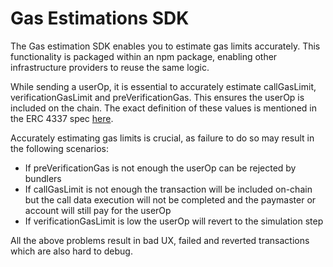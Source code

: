 # Gas Estimations SDK

The Gas estimation SDK enables you to estimate gas limits accurately. This functionality is packaged within an npm package, enabling other infrastructure providers to reuse the same logic.

While sending a userOp, it is essential to accurately estimate callGasLimit, verificationGasLimit and preVerificationGas. This ensures the userOp is included on the chain.
The exact definition of these values is mentioned in the ERC 4337 spec [here](https://eips.ethereum.org/EIPS/eip-4337#useroperation).

Accurately estimating gas limits is crucial, as failure to do so may result in the following scenarios:

- If preVerificationGas is not enough the userOp can be rejected by bundlers
- If callGasLimit is not enough the transaction will be included on-chain but the call data execution will not be completed and the paymaster or account will still pay for the userOp
- If verificationGasLimit is low the userOp will revert to the simulation step

All the above problems result in bad UX, failed and reverted transactions which are also hard to debug.


